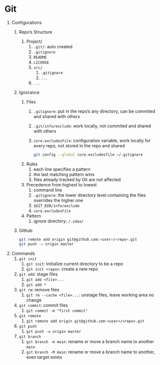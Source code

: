 # Git

1. Configurations
    1. Repo's Structure
        1. Project/
            1. `.git/`: auto created
            2. `.gitignore`
            3. `README`
            4. `LICENSE`
            5. `src/`
                1. `.gitignore`
                2. `...`
            6. `...`
    2. Ignorance
        1. Files
            1. `.gitignore`: put in the repo's any directory, can be commited and shared with others
            2. `.git/info/exclude`: work locally, not commited and shared with others
            3. `core.excludesFile`: configuration variable, work locally for every repo, not stored in the repo and shared
                
                ```sh
                git config --global core.excludesfile ~/.gitignore
                ```
        2. Rules
            1. each line specifies a pattern
            2. the last matching pattern wins
            3. files already tracked by Git are not affected
        3. Precedence from highest to lowest
            1. command line
            2. `.gitignore`: the lower directory level containing the files overrides the higher one
            3. `$GIT_DIR/info/exclude`
            4. `core.excludesFile`
        4. Pattern
            1. ignore directory: `/.idea/`
    3. Github

        ```sh
        git remote add origin git@github.com:<user>/<repo>.git
        git push -u origin master
        ```
2. Commands
    1. `git init`
        1. `git init`: initialize current directory to be a repo
        2. `git init <repo>`: create a new repo
    2. `git add`: stage files
        1. `git add <file>...`
        2. `git add *`
    3. `git rm`: remove files
        1. `git rm --cache <file>...`: unstage files, leave working area no change
    4. `git commit`: commit files
        1. `git commit -m "first commit"`
    5. `git remote`
        1. `git remote add origin git@github.com:<user>/<repo>.git`
    6. `git push`
        1. `git push -u origin master`
    7. `git branch`
        1. `git branch -m main`: rename or move a branch name to another `main`
        2. `git branch -M main`: rename or move a branch name to another, even target exists

